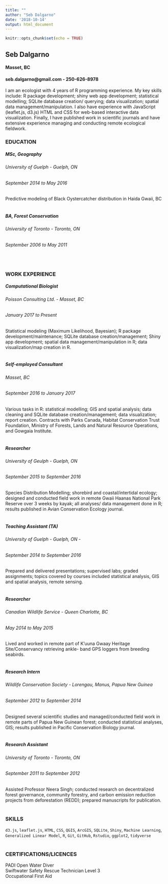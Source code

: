```yaml
---
title: ""
author: "Seb Dalgarno"
date: '2018-10-14'
output: html_document
---
```


```r
knitr::opts_chunk$set(echo = TRUE)
```

## Seb Dalgarno
#### Masset, BC  
#### seb.dalgarno@gmail.com - 250-626-8978  

I am an ecologist with 4 years of R programming experience. My key skills include: R package development; shiny web app development; statistical modelling; SQLite database creation/ querying; data visualization; spatial data management/manipulation. I also have experience with JavaScript (leaflet.js, d3.js) HTML and CSS for web-based interactive data visualization. Finally, I have published work in scientific journals and have extensive experience managing and conducting remote ecological fieldwork.

### EDUCATION
##### MSc, Geography
###### University of Guelph - Guelph, ON 
###### September 2014 to May 2016
Predictive modeling of Black Oystercatcher distribution in Haida Gwaii, BC  
\  

##### BA, Forest Conservation
###### University of Toronto - Toronto, ON 
###### September 2006 to May 2011  
\  

### WORK EXPERIENCE
##### Computational Biologist
###### Poisson Consulting Ltd. - Masset, BC  
###### January 2017 to Present  
Statistical modeling (Maximum Likelihood, Bayesian); R package development/maintenance; SQLite database creation/management; Shiny app development; spatial data management/manipulation in R; data visualization/map creation in R.  
\  

##### Self-employed Consultant
###### Masset, BC  
###### September 2016 to January 2017  
Various tasks in R: statistical modelling; GIS and spatial analysis; data cleaning and SQLite database creation/management; data visualization; report creation. Contracts with Parks Canada, Habitat Conservation Trust Foundation, Ministry of Forests, Lands and Natural Resource Operations, and Gowgaia Institute.  
\  

##### Researcher
###### University of Geulph - Guelph, ON
###### September 2015 to September 2016
Species Distribution Modelling; shorebird and coastal/intertidal ecology; designed and conducted field work in remote Gwaii Haanas National Park Reserve over 3 weeks by kayak; all analyses/ data management done in R; results published in Avian Conservation Ecology journal.  
\  

##### Teaching Assistant (TA)
###### University of Guelph - Guelph, ON -
###### September 2014 to September 2016
Prepared and delivered presentations; supervised labs; graded assignments; topics covered by courses included statistical analysis, GIS and spatial analysis, remote sensing.  
\  

##### Researcher
###### Canadian Wildlife Service - Queen Charlotte, BC
###### May 2014 to May 2015
Lived and worked in remote part of K'uuna Gwaay Heritage Site/Conservancy retrieving ankle- band GPS loggers from breeding seabirds.  
\  

##### Research Intern
###### Wildlife Conservation Society - Lorengau, Manus, Papua New Guinea
###### September 2012 to September 2014
Designed several scientific studies and managed/conducted field work in remote parts of Papua New Guinean forest; conducted statistical analyses, GIS; results published in Pacific Conservation 
Biology journal.  
\  

##### Research Assistant
###### University of Toronto - Toronto, ON
###### September 2011 to September 2012
Assisted Professor Neera Singh; conducted research on decentralized forest governance, community forestry, and carbon emission reduction projects from deforestation (REDD); prepared manuscripts for publication.  
\  

### SKILLS
`d3.js`, `leaflet.js`, `HTML`, `CSS`, `QGIS`, `ArcGIS`, `SQLite`, `Shiny`, `Machine Learning`, `Generalized Linear Model`, `R`, `Git`, `GitHub`, `Rstudio`, `ggplot2`, `tidyverse`  
\  

### CERTIFICATIONS/LICENCES
PADI Open Water Diver  
Swiftwater Safety Rescue Technician Level 3  
Occupational First Aid

